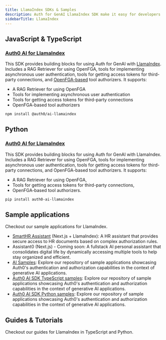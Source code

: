 ```yaml
---
title: LlamaIndex SDKs & Samples
description: Auth for GenAI LlamaIndex SDK make it easy for developers to integrate with and secure any AI agent workflow using LlamaIndex.
sidebarTitle: LlamaIndex
---
```


## JavaScript & TypeScript

### [Auth0 AI for LlamaIndex](https://github.com/auth0-lab/auth0-ai-js/tree/main/packages/ai-llamaindex)

This SDK provides building blocks for using Auth for GenAI with [LlamaIndex](https://www.llamaindex.ai/). Includes a RAG Retriever for using OpenFGA, tools for implementing asynchronous user authentication, tools for getting access tokens for third-party connections, and [OpenFGA-based](https://openfga.dev/) tool authorizers. It supports:

- A RAG Retriever for using OpenFGA
- Tools for implementing asynchronous user authentication
- Tools for getting access tokens for third-party connections
- OpenFGA-based tool authorizers

```bash
npm install @auth0/ai-llamaindex
```

## Python

### [Auth0 AI for LlamaIndex](https://github.com/auth0-lab/auth0-ai-python/tree/main/packages/auth0-ai-llamaindex)

This SDK provides building blocks for using Auth for GenAI with LlamaIndex. Includes a RAG Retriever for using OpenFGA, tools for implementing asynchronous user authentication, tools for getting access tokens for third-party connections, and OpenFGA-based tool authorizers. It supports:

- A RAG Retriever for using OpenFGA,
- Tools for getting access tokens for third-party connections,
- OpenFGA-based tool authorizers.

```bash
pip install auth0-ai-llamaindex
```

## Sample applications

Checkout our sample applications for LlamaIndex.

- [SmartHR Assistant](https://github.com/auth0-samples/auth0-ai-smart-hr-assistant) (Next.js + LlamaIndex): A HR assistant that provides secure access to HR documents based on complex authorization rules.
- Assistant0 (Next.js) - Coming soon: A fullstack AI personal assistant that consolidates digital life by dynamically accessing multiple tools to help stay organized and efficient.
- [AI Samples](https://github.com/auth0-samples/auth0-ai-samples): Explore our repository of sample applications showcasing Auth0's authentication and authorization capabilities in the context of generative AI applications.
- [Auth0 AI SDK TypeScript samples](https://github.com/auth0-lab/auth0-ai-js/tree/main/examples): Explore our repository of sample applications showcasing Auth0's authentication and authorization capabilities in the context of generative AI applications.
- [Auth0 AI SDK Python samples](https://github.com/auth0-lab/auth0-ai-python/tree/main/examples): Explore our repository of sample applications showcasing Auth0's authentication and authorization capabilities in the context of generative AI applications.

## Guides & Tutorials

Checkout our guides for LlamaIndex in TypeScript and Python.

<Columns cols={2}>
<Card title="Check Google Calendar Availability" href="/check-google-calendar-availability" icon="google" iconType="solid" horizontal />
<Card title="List GitHub Repositories" href="/list-github-repositories" icon="github" iconType="solid" horizontal />
<Card title="List Slack Channels" href="/list-slack-channels" icon="slack" iconType="solid" horizontal />
</Columns>

